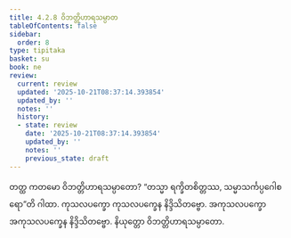 ```yaml
---
title: 4.2.8 ဝိဘတ္တိဟာရသမ္ပာတ
tableOfContents: false
sidebar:
  order: 8
type: tipitaka
basket: su
book: ne
review:
  current: review
  updated: '2025-10-21T08:37:14.393854'
  updated_by: ''
  notes: ''
  history:
  - state: review
    date: '2025-10-21T08:37:14.393854'
    updated_by: ''
    notes: ''
    previous_state: draft
---
```



<DynamicBreadcrumb />


<ReviewStatus review={frontmatter.review} showDetails={true} />

<HypothesisAnnotation frontmatter={frontmatter} />

<Division number="70" book="ne" e="ch" v="27" p="87">

<Paragraph number="512" book="ne">
တတ္ထ ကတမော ဝိဘတ္တိဟာရသမ္ပာတော?
</Paragraph>

<Paragraph number="513" book="ne">
“တသ္မာ ရက္ခိတစိတ္တဿ, သမ္မာသင်္ကပ္ပဂေါစရော”တိ ဂါထာ. ကုသလပက္ခော ကုသလပက္ခေန နိဒ္ဒိသိတဗ္ဗော. အကုသလပက္ခော အကုသလပက္ခေန နိဒ္ဒိသိတဗ္ဗော.

</Paragraph>
</Division>

<Paragraph number="514" type="center" book="ne">
နိယုတ္တော ဝိဘတ္တိဟာရသမ္ပာတော.
</Paragraph>